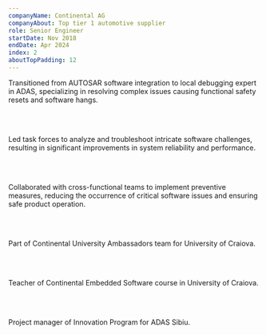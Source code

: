 ```yaml
---
companyName: Continental AG
companyAbout: Top tier 1 automotive supplier
role: Senior Engineer
startDate: Nov 2018
endDate: Apr 2024
index: 2
aboutTopPadding: 12
---
```


Transitioned from AUTOSAR software integration to local debugging expert in ADAS, specializing in resolving complex issues causing functional safety resets and software hangs.

<br></br>

Led task forces to analyze and troubleshoot intricate software challenges, resulting in significant improvements in system reliability and performance.

<br></br>

Collaborated with cross-functional teams to implement preventive measures, reducing the occurrence of critical software issues and ensuring safe product operation.

<br></br>

Part of Continental University Ambassadors team for University of Craiova.

<br></br>

Teacher of Continental Embedded Software course in University of Craiova.

<br></br>

Project manager of Innovation Program for ADAS Sibiu.
